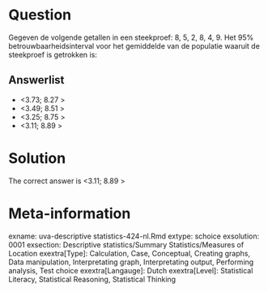Question
========

Gegeven de volgende getallen in een steekproef: 8, 5, 2, 8, 4, 9. Het 95% betrouwbaarheidsinterval voor het gemiddelde van de populatie waaruit de steekproef is getrokken is: 

Answerlist
----------
* &lt;3.73; 8.27 &gt;
* &lt;3.49; 8.51 &gt;
* &lt;3.25; 8.75 &gt;
* &lt;3.11; 8.89 &gt;

Solution
========

The correct answer is  &lt;3.11; 8.89 &gt; 

Meta-information
================
exname: uva-descriptive statistics-424-nl.Rmd 
extype: schoice 
exsolution: 0001 
exsection: Descriptive statistics/Summary Statistics/Measures of Location
exextra[Type]: Calculation, Case, Conceptual, Creating graphs, Data manipulation, Interpretating graph, Interpretating output, Performing analysis, Test choice 
exextra[Langauge]: Dutch 
exextra[Level]: Statistical Literacy, Statistical Reasoning, Statistical Thinking 
